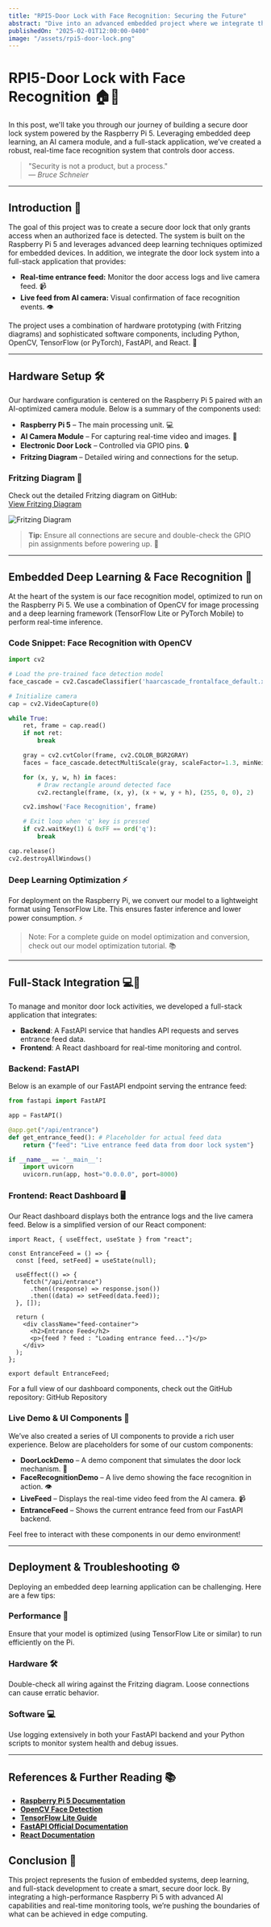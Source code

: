 ```yaml
---
title: "RPI5-Door Lock with Face Recognition: Securing the Future"
abstract: "Dive into an advanced embedded project where we integrate the Raspberry Pi 5 with state-of-the-art face recognition and deep learning techniques to build a smart door lock system. This post covers everything from hardware design (with Fritzing diagrams) and embedded AI to a full-stack integration using FastAPI and React for real-time entrance feeds."
publishedOn: "2025-02-01T12:00:00-0400"
image: "/assets/rpi5-door-lock.png"
---
```


# RPI5-Door Lock with Face Recognition 🏠🔐

In this post, we'll take you through our journey of building a secure door lock system powered by the Raspberry Pi 5. Leveraging embedded deep learning, an AI camera module, and a full-stack application, we’ve created a robust, real-time face recognition system that controls door access.

> "Security is not a product, but a process."  
> — _Bruce Schneier_

---

## Introduction 🤖

The goal of this project was to create a secure door lock that only grants access when an authorized face is detected. The system is built on the Raspberry Pi 5 and leverages advanced deep learning techniques optimized for embedded devices. In addition, we integrate the door lock system into a full-stack application that provides:

- **Real-time entrance feed:** Monitor the door access logs and live camera feed. 📹
- **Live feed from AI camera:** Visual confirmation of face recognition events. 👁️

The project uses a combination of hardware prototyping (with Fritzing diagrams) and sophisticated software components, including Python, OpenCV, TensorFlow (or PyTorch), FastAPI, and React. 🚀

---

## Hardware Setup 🛠️

Our hardware configuration is centered on the Raspberry Pi 5 paired with an AI-optimized camera module. Below is a summary of the components used:

- **Raspberry Pi 5** – The main processing unit. 💻
- **AI Camera Module** – For capturing real-time video and images. 📸
- **Electronic Door Lock** – Controlled via GPIO pins. 🔒
- **Fritzing Diagram** – Detailed wiring and connections for the setup.

### Fritzing Diagram 📝

Check out the detailed Fritzing diagram on GitHub:  
[View Fritzing Diagram](https://github.com/username/rpi5-door-lock/tree/main/fritzing)

![Fritzing Diagram](/assets/fritzing-rpi5-diagram.jpg)

> **Tip:** Ensure all connections are secure and double-check the GPIO pin assignments before powering up. 🔌

---

## Embedded Deep Learning & Face Recognition 🧠

At the heart of the system is our face recognition model, optimized to run on the Raspberry Pi 5. We use a combination of OpenCV for image processing and a deep learning framework (TensorFlow Lite or PyTorch Mobile) to perform real-time inference.

### Code Snippet: Face Recognition with OpenCV

```python
import cv2

# Load the pre-trained face detection model
face_cascade = cv2.CascadeClassifier('haarcascade_frontalface_default.xml')

# Initialize camera
cap = cv2.VideoCapture(0)

while True:
    ret, frame = cap.read()
    if not ret:
        break

    gray = cv2.cvtColor(frame, cv2.COLOR_BGR2GRAY)
    faces = face_cascade.detectMultiScale(gray, scaleFactor=1.3, minNeighbors=5)

    for (x, y, w, h) in faces:
        # Draw rectangle around detected face
        cv2.rectangle(frame, (x, y), (x + w, y + h), (255, 0, 0), 2)

    cv2.imshow('Face Recognition', frame)

    # Exit loop when 'q' key is pressed
    if cv2.waitKey(1) & 0xFF == ord('q'):
        break

cap.release()
cv2.destroyAllWindows()
```

### Deep Learning Optimization ⚡

For deployment on the Raspberry Pi, we convert our model to a lightweight format using TensorFlow Lite. This ensures faster inference and lower power consumption. ⚡

> Note: For a complete guide on model optimization and conversion, check out our model optimization tutorial. 📚

---

## Full-Stack Integration 💻📱

To manage and monitor door lock activities, we developed a full-stack application that integrates:

- **Backend**: A FastAPI service that handles API requests and serves entrance feed data.
- **Frontend**: A React dashboard for real-time monitoring and control.

### Backend: FastAPI

Below is an example of our FastAPI endpoint serving the entrance feed:

```python
from fastapi import FastAPI

app = FastAPI()

@app.get("/api/entrance")
def get_entrance_feed(): # Placeholder for actual feed data
    return {"feed": "Live entrance feed data from door lock system"}

if __name__ == '__main__':
    import uvicorn
    uvicorn.run(app, host="0.0.0.0", port=8000)
```

### Frontend: React Dashboard 🖥️

Our React dashboard displays both the entrance logs and the live camera feed. Below is a simplified version of our React component:

```tsx
import React, { useEffect, useState } from "react";

const EntranceFeed = () => {
  const [feed, setFeed] = useState(null);

  useEffect(() => {
    fetch("/api/entrance")
      .then((response) => response.json())
      .then((data) => setFeed(data.feed));
  }, []);

  return (
    <div className="feed-container">
      <h2>Entrance Feed</h2>
      <p>{feed ? feed : "Loading entrance feed..."}</p>
    </div>
  );
};

export default EntranceFeed;
```

For a full view of our dashboard components, check out the GitHub repository: GitHub Repository

### Live Demo & UI Components 🎥

We’ve also created a series of UI components to provide a rich user experience. Below are placeholders for some of our custom components:

- **DoorLockDemo** – A demo component that simulates the door lock mechanism. 🔐
- **FaceRecognitionDemo** – A live demo showing the face recognition in action. 👁️
- **LiveFeed** – Displays the real-time video feed from the AI camera. 📹
- **EntranceFeed** – Shows the current entrance feed from our FastAPI backend.

Feel free to interact with these components in our demo environment!

---

## Deployment & Troubleshooting ⚙️

Deploying an embedded deep learning application can be challenging. Here are a few tips:

### Performance 💨

Ensure that your model is optimized (using TensorFlow Lite or similar) to run efficiently on the Pi.

### Hardware 🛠️

Double-check all wiring against the Fritzing diagram. Loose connections can cause erratic behavior.

### Software 💻

Use logging extensively in both your FastAPI backend and your Python scripts to monitor system health and debug issues.

---

## References & Further Reading 📚

- **[Raspberry Pi 5 Documentation](https://www.raspberrypi.com/documentation/)**
- **[OpenCV Face Detection](https://docs.opencv.org/)**
- **[TensorFlow Lite Guide](https://www.tensorflow.org/lite/)**
- **[FastAPI Official Documentation](https://fastapi.tiangolo.com/)**
- **[React Documentation](https://reactjs.org/)**

## Conclusion 🌟

This project represents the fusion of embedded systems, deep learning, and full-stack development to create a smart, secure door lock. By integrating a high-performance Raspberry Pi 5 with advanced AI capabilities and real-time monitoring tools, we’re pushing the boundaries of what can be achieved in edge computing.
